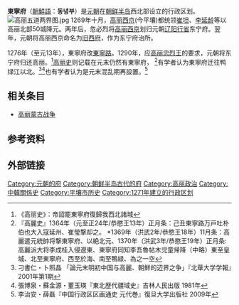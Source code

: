 {{朝鲜历史}}
'''東寧府'''（[[朝鮮語|朝鮮語]]：'''동녕부'''）是[[元朝|元朝]]在[[朝鲜半岛|朝鲜半岛]]西北部设立的行政区划。
[[File:高丽五道两界图.jpg|thumb]]
1269年十月，[[高丽西京|高丽西京]](今平壤)都统领[[崔坦|崔坦]]、[[李延龄|李延龄]]等以高丽北部50城降元。两年后，忽必烈将[[高丽西京|高丽西京]]划归元朝[[辽阳行省|辽阳行省]]东宁府。翌年，元朝将高丽西京命名为[[旧西府|旧西府]]，作为东宁府治所。

1276年（至元13年），東寧府改[[東寧路|東寧路]]。1290年，应[[高丽|高丽]][[忠烈王|忠烈王]]的要求，元朝将东宁府归还高丽。<ref>《高丽史》：帝詔罷東寧府復歸我西北諸城</ref>[[高丽史|高丽史]]则记载在元末仍然有東寧府， <ref>『高麗史』1364年（元至正24年/恭愍王13年）正月条：己丑東寧路万戸吐朴伯也大入寇延州、崔瑩撃却之。 *1369年（洪武2年/恭愍王18年）11月条：高麗遣元統帥将撃東寧府、以絶北元、1370年（洪武3年/恭愍王19年）正月条:高麗派大将李成桂入侵遼東、東寧府同知李吾魯帖木児童帰降（中略）東至皇城、北至東寧府、西至於海、南至鴨緑、為之一空</ref>有学者认为東寧府迁往鸭绿江以北。<ref>刁書仁・卜照晶 「論元末明初中国与高麗、朝鮮的辺界之争」『北華大学学報』2001年第1期</ref><ref>張博泉・蘇金源・董玉瑛『東北歴代疆域史』吉林人民出版 1981年</ref>也有学者认为是元末混乱期再設置。<ref>李治安・薛磊『中国行政区区画通史 元代巻』復旦大学出版社 2009年
</ref>

==相关条目==
*[[高丽蒙古战争|高丽蒙古战争]]

==参考资料==
{{reflist}}

==外部链接==
{{Wikisource|元史/卷208}}

{{元朝行政区划|nocat}}
[[Category:元朝的府|Category:元朝的府]]
[[Category:朝鲜半岛古代的府|Category:朝鲜半岛古代的府]]
[[Category:高丽政治|Category:高丽政治]]
[[Category:中韓關係史|Category:中韓關係史]]
[[Category:平壤市历史|Category:平壤市历史]]
[[Category:1271年建立的行政区划|Category:1271年建立的行政区划]]